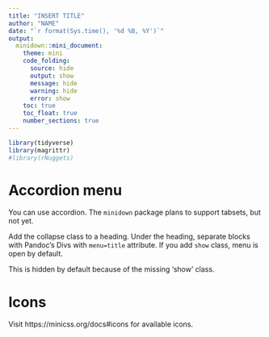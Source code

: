 ```yaml
---
title: "INSERT TITLE"
author: "NAME"
date: "`r format(Sys.time(), '%d %B, %Y')`"
output:
  minidown::mini_document:
    theme: mini
    code_folding:
      source: hide
      output: show
      message: hide
      warning: hide
      error: show
    toc: true
    toc_float: true
    number_sections: true
---
```


```r
library(tidyverse)
library(magrittr)
#library(rNuggets)
```


# Accordion menu {.collapse}

You can use accordion.
The `minidown` package plans to support tabsets, but not yet.

::: {menu='How' .show}

Add the collapse class to a heading.
Under the heading, separate blocks with Pandoc's Divs
with `menu=title` attribute.
If you add `show` class, menu is open by default.

:::

::: {menu='Hidden'}

This is hidden by default because of the missing 'show' class.

:::


# Icons

Visit https://minicss.org/docs#icons for available icons.

[]{.icon-alert}



